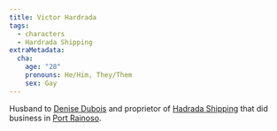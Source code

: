 ```yaml
---
title: Victor Hardrada
tags:
  - characters
  - Hardrada Shipping
extraMetadata:
  cha:
    age: "28"
    pronouns: He/Him, They/Them
    sex: Gay
---
```


Husband to [Denise Dubois](/characters/denise-dubois/) and proprietor of
[Hadrada Shipping](/organizations/hardrada-shipping/) that did business in
[Port Rainoso](/locations/port-rainoso/).
